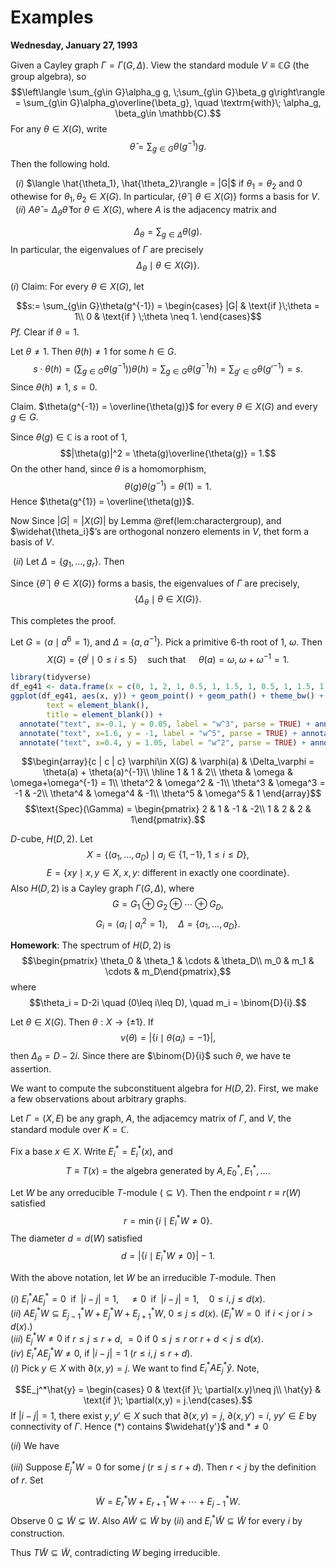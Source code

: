 # Examples {#lec4}
**Wednesday, January 27, 1993**

:::{.theorem #charcter-group}
Given a Cayley graph $\Gamma = \Gamma(G, \Delta)$. View the standard module $V \equiv \mathbb{C}G$ (the group algebra), so 
$$\left\langle \sum_{g\in G}\alpha_g g, \;\sum_{g\in G}\beta_g g\right\rangle = \sum_{g\in G}\alpha_g\overline{\beta_g}, \quad \textrm{with}\; \alpha_g, \beta_g\in \mathbb{C}.$$ 
For any $\theta\in X(G)$, write
$$\hat{\theta} = \sum_{g\in G}\theta(g^{-1})g.$$
Then the following hold.

|   $(i)$ $\langle \hat{\theta_1}, \hat{\theta_2}\rangle = |G|$ if $\theta_1 = \theta_2$ and $0$ othewise for $\theta_1, \theta_2\in X(G)$. In particular, $\{\hat{\theta}\mid \theta\in X(G)\}$ forms a basis for $V$.

|   $(ii)$ $A\hat{\theta} = \Delta_\theta \hat{\theta}$ for $\theta \in X(G)$, where $A$ is the adjacency matrix and 
$$\Delta_\theta = \sum_{g\in \Delta}\theta(g).$$
In particular, the eigenvalues of $\Gamma$ are precisely 
$$\Delta_\theta \mid \theta\in X(G)\}.$$
:::

:::{.proof}
| $(i)$  Claim: For every $\theta \in X(G)$, let 
$$s:= \sum_{g\in G}\theta(g^{-1}) = \begin{cases} |G| & \text{if }\;\theta = 1\\
0 & \text{if } \;\theta \neq 1. 
\end{cases}$$
_Pf._ Clear if $\theta =1$.

Let $\theta \neq 1$. Then $\theta(h)\neq 1$ for some $h\in G$. 
$$s\cdot \theta(h) = \left(\sum_{g\in G}\theta(g^{-1})\right)\theta(h) = \sum_{g\in G}\theta(g^{-1}h) = \sum_{g'\in G}\theta(g'^{-1}) = s.$$
Since $\theta(h)\neq 1$, $s = 0$.

Claim. $\theta(g^{-1}) = \overline{\theta(g)}$ for every $\theta\in X(G)$ and every $g\in G$.

Since $\theta(g)\in \mathbb{C}$ is a root of $1$,
$$|\theta(g)|^2 = \theta(g)\overline{\theta(g)} = 1.$$
On the other hand, since $\theta$ is a homomorphism,
$$\theta(g)\theta(g^{-1}) = \theta(1) = 1.$$
Hence $\theta(g^{1}) = \overline{\theta(g)}$.

Now 
\begin{align}
\langle \widehat{\theta_1}, \widehat{\theta_2}\rangle & = \sum_{g\in G}\theta_1(g^{-1})\overline{\theta_2(g^{-1})}\\
& = \sum_{g\in G}\theta_1(g^{-1})\theta_2(g)\\
& = \sum_{g\in G}\theta_1\theta_2^{-1}(g^{-1})\\
& = \begin{cases} |G| & \text{if}\quad \theta_1\theta_2^{-1} = 1\\
0 & \text{if} \quad \theta_1\theta_2^{-1}\neq 1.
\end{cases}
\end{align}
Since $|G| = |X(G)|$ by Lemma \@ref(lem:charactergroup), and $\widehat{\theta_i}$'s are orthogonal nonzero elements in $V$, thet form a basis of $V$.

|  $(ii)$ Let $\Delta = \{g_1, \ldots, g_r\}$. Then 
\begin{align}
A\hat{\theta} & = A\left(\sum_{g\in G}\theta(g^{-1}g)\right)\\
& = \sum_{g\in G}\theta(g^{-1})(gg_1 + \cdots + gg_r) \quad (\Gamma(g) = \{gg_1, \ldots, gg_r\})\\
& = \sum_{i = 1}^r \left(\sum_{g\in G}\theta(g^{-1})(gg_i)\right)\\
& = \sum_{i=1}^r\left(\sum_{g\in G}\theta(g_ig_i^{-1}g^{-1})(gg_i)\right)\\
& = \sum_{i = 1}^r\left(\sum_{g\in G}\theta(g_i)\theta((gg_i)^{-1})gg_i\right)\\
& = \sum_{i = 1}^r\theta(g_i)\sum_{h\in G}\theta(h^{-1})h \\
& = \Delta_\theta\cdot \hat{\theta}.
\end{align}
Since $\{\hat{\theta}\mid \theta\in X(G)\}$ forms a basis, the eigenvalues of $\Gamma$ are precisely,
$$\{\Delta_\theta\mid \theta\in X(G)\}.$$ 

This completes the proof.
:::


:::{.example}
Let $G = \langle a\mid a^6 = 1\rangle$, and $\Delta = \{a, a^{-1}\}$. Pick a primitive 6-th root of 1, $\omega$. Then 
$$X(G) = \{\theta^i\mid 0\leq i\leq 5\} \quad \text{such that }\quad \theta(a) = \omega, \; \omega + \omega^{-1} = 1.$$
```r
library(tidyverse)
df_eg41 <- data.frame(x = c(0, 1, 2, 1, 0.5, 1, 1.5, 1, 0.5, 1, 1.5, 1), y = c(0, 0, 0, 0, 1, 0, 1, 0, -1, 0, -1, 0))
ggplot(df_eg41, aes(x, y)) + geom_point() + geom_path() + theme_bw() + theme(panel.border = element_blank(),line = element_blank(),
        text = element_blank(),
        title = element_blank()) +
  annotate("text", x=-0.1, y = 0.05, label = "w^3", parse = TRUE) + annotate("text", x=0.4, y = -1, label = "w^4", parse = TRUE) +
  annotate("text", x=1.6, y = -1, label = "w^5", parse = TRUE) + annotate("text", x=2.1, y = 0, label = "1", parse = TRUE) +
  annotate("text", x=0.4, y = 1.05, label = "w^2", parse = TRUE) + annotate("text", x=1.6, y = 1, label = "w", parse = TRUE)
```
$$\begin{array}{c | c | c}
\varphi\in X(G) & \varphi(a) & \Delta_\varphi = \theta(a) + \theta(a)^{-1}\\
\hline
1 & 1 & 2\\
\theta & \omega & \omega+\omega^{-1} = 1\\
\theta^2 & \omega^2 & -1\\
\theta^3 & \omega^3 = -1 & -2\\
\theta^4 & \omega^4 & -1\\
\theta^5 & \omega^5 & 1
\end{array}$$
$$\text{Spec}(\Gamma) = \begin{pmatrix} 2 & 1 & -1 & -2\\ 1 & 2 & 2 & 1\end{pmatrix}.$$
:::

:::{.example}
$D$-cube, $H(D,2)$. Let
$$X = \{(a_1, \ldots, a_D)\mid a_i\in \{1,-1\}, \; 1\leq i\leq D\},$$
$$E = \{xy\mid x, y\in X, \; x, y \text{: different in exactly one coordinate}\}.$$
Also $H(D,2)$ is a Cayley graph $\Gamma(G, \Delta)$, where
$$G = G_1\oplus G_2 \oplus \cdots \oplus G_D, $$
$$G_i = \langle a_i\mid a_i^2  = 1\rangle,\quad \Delta = \{a_1, \ldots, a_D\}.$$
:::

**Homework**: The spectrum of $H(D,2)$ is
$$\begin{pmatrix} \theta_0 & \theta_1 & \cdots & \theta_D\\
m_0 & m_1 & \cdots & m_D\end{pmatrix},$$
where
$$\theta_i = D-2i \quad (0\leq i\leq D), \quad m_i = \binom{D}{i}.$$

:::{.remark}
Let $\theta \in X(G)$. Then $\theta: X \to \{\pm 1\}$. If 
$$\nu(\theta) = |\{i\mid \theta(a_i) = -1\}|, $$
then $\Delta_\theta = D-2i$. Since there are $\binom{D}{i}$ such $\theta$, we have te assertion.
:::

We want to compute the subconstituent algebra for $H(D,2)$. First, we make a few observations about arbitrary graphs.

Let $\Gamma = (X,E)$ be any graph, $A$, the adjacemcy matrix of $\Gamma$, and $V$, the standard module over $K = \mathbb{C}$.

Fix a base $x\in X$. Write $E_i^* = E_i^*(x)$, and 
$$T \equiv T(x) = \text{the algebra generated by}\; A, E_0^*, E_1^*, \ldots .$$

:::{.definition}
Let $W$ be any orreducible $T$-module ($\subseteq V$). Then the endpoint\index{endpoint} $r \equiv r(W)$ satisfied
$$r = \min\{i\mid E_i^*W \neq 0\}.$$
The diameter\index{diameter} $d = d(W)$ satisfied
$$d = |\{i\mid E_i^*W \neq 0\}| - 1.$$
:::

:::{.lemma #irreducible}
With the above notation, let $W$ be an irreducible $T$-module. Then

| $(i)$ $E_i^*AE_j^* = 0 \; \text{ if }\; |i-j|=1, \quad \neq 0 \; \text{ if }\; |i-j| = 1, \quad 0\leq i,j\leq d(x)$.
| $(ii)$ $AE_j^*W \subseteq E_{j-1}^*W + E_j^*W + E^*_{j+1}W$, $0\leq j \leq d(x)$. $(E_i^*W = 0 \; \text{ if } i<j$ or $i > d(x)$.)
| $(iii)$ $E^*_jW \neq 0$ if $r\leq j \leq r+d$, $=0$ if $0\leq j\leq r$ or $r+d < j \leq d(x)$.
| $(iv)$ $E_i^*AE^*_jW \neq 0$, if $|i-j| = 1$ $(r \leq i,j \leq r+d)$.
:::
:::{.proof}
| $(i)$ Pick $y\in X$ with $\partial(x,y) = j$. We want to find $E_i^*AE^*_j \hat{y}$. Note,
$$E_j^*\hat{y} = \begin{cases} 0 & \text{if }\; \partial(x.y)\neq j\\
\hat{y} & \text{if }\; \partial(x,y) = j.\end{cases}.$$
\begin{align}
E_i^*AE_j^*\hat{y} &= E_i^*A\hat{y} \\
& = E_i^*\sum_{z\in X, yz\in E}\hat{z}\\
& = \sum_{z\in X, yz\in E, \partial(x, z) = i}\hat{z} \qquad (*)\\
& = 0 \; \text{ if }\; |i-j|>1 \; \text{by triangle inequality.}
\end{align}
If $|i-j| = 1$, there exist $y, y'\in X$ such that $\partial(x,y) = j$, $\partial(x,y') = i$, $yy'\in E$ by connectivity of $\Gamma$. Hence 
(*) contains $\widehat{y'}$ and $* \neq 0$


| $(ii)$ We have
\begin{align}
AE_j^*W & = \left(\sum_{i=0}^{d(x)}E_i^*\right)AE_j^*W\\
& = E_{j-1}^*AE^*_jW + E^*_jAE_j^*W + E^*_{j+1}AE_j^*W\\
& \subseteq E^*_{j-1}W + E^*_jW + E^*_{j+1}W.
\end{align}

| $(iii)$ Suppose $E_j^*W = 0$ for some $j$ $(r\leq j \leq r+d)$. Then $r < j$ by the definition of $r$. Set
$$\tilde{W} = E^*_rW + E^*_{r+1}W + \cdots + E^*_{j-1}W.$$
Observe $0\subsetneq \tilde{W} \subsetneq W$. 
Also $A\tilde{W} \subseteq \tilde{W}$ by $(ii)$ and $E_i^*\tilde{W} \subseteq \tilde{W}$ for every $i$ by construction.

Thus $T\tilde{W} \subseteq \tilde{W}$, contradicting $W$ beging irreducible.
:::
